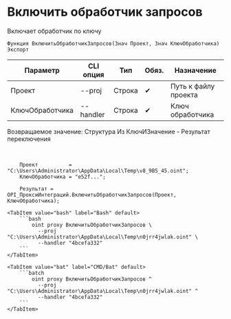 ﻿---
sidebar_position: 7
---


# Включить обработчик запросов
 Включает обработчик по ключу



`Функция ВключитьОбработчикЗапросов(Знач Проект, Знач КлючОбработчика) Экспорт`

  | Параметр | CLI опция | Тип | Обяз. | Назначение |
  |-|-|-|-|-|
  | Проект | --proj | Строка | &#x2714; | Путь к файлу проекта |
  | КлючОбработчика | --handler | Строка | &#x2714; | Ключ обработчика |

  
  Возвращаемое значение:   Структура Из КлючИЗначение - Результат переключения

<br/>




```bsl title="Пример использования для 1С:Предприятие/OneScript"
    Проект          = "C:\Users\Administrator\AppData\Local\Temp\v8_9B5_45.oint";
    КлючОбработчика = "e52f...";

    Результат = OPI_ПроксиИнтеграций.ВключитьОбработчикЗапросов(Проект, КлючОбработчика);
```
    

 <Tabs>
  
    <TabItem value="bash" label="Bash" default>
        ```bash
            oint proxy ВключитьОбработчикЗапросов \
              --proj "C:\Users\Administrator\AppData\Local\Temp\n0jrr4jwlak.oint" \
              --handler "4bcefa332"
        ```
    </TabItem>
  
    <TabItem value="bat" label="CMD/Bat" default>
        ```batch
            oint proxy ВключитьОбработчикЗапросов ^
              --proj "C:\Users\Administrator\AppData\Local\Temp\n0jrr4jwlak.oint" ^
              --handler "4bcefa332"
        ```
    </TabItem>
</Tabs>



